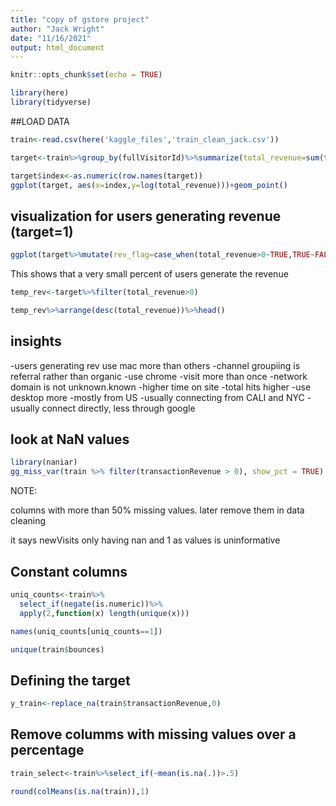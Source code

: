 ```yaml
---
title: "copy of gstore project"
author: "Jack Wright"
date: "11/16/2021"
output: html_document
---
```


```r
knitr::opts_chunk$set(echo = TRUE)
```

```r
library(here)
library(tidyverse)
```

##LOAD DATA

```r

train<-read.csv(here('kaggle_files','train_clean_jack.csv'))

target<-train%>%group_by(fullVisitorId)%>%summarize(total_revenue=sum(transactionRevenue))
```


```r
target$index<-as.numeric(row.names(target))
ggplot(target, aes(x=index,y=log(total_revenue)))+geom_point()
```


## visualization for users generating revenue (target=1)

```r
ggplot(target%>%mutate(rev_flag=case_when(total_revenue>0~TRUE,TRUE~FALSE)), aes(rev_flag))+geom_bar()
```

This shows that a very small percent of users generate the revenue

```r
temp_rev<-target%>%filter(total_revenue>0)

temp_rev%>%arrange(desc(total_revenue))%>%head()
```


## insights

-users generating rev use mac more than others
-channel groupiing is referral rather than organic
-use chrome
-visit more than once
-network domain is not unknown.known
-higher time on site
-total hits higher
-use desktop more
-mostly from US 
-usually connecting from CALI and NYC
-usually connect directly, less through google


## look at NaN values
```r
library(naniar)
gg_miss_var(train %>% filter(transactionRevenue > 0), show_pct = TRUE)
```

NOTE:

columns with more than 50% missing values. later remove them in data cleaning

it says newVisits only having nan and 1 as values is uninformative


## Constant columns

```r
uniq_counts<-train%>%
  select_if(negate(is.numeric))%>%
  apply(2,function(x) length(unique(x)))

names(uniq_counts[uniq_counts==1])
```
```r
unique(train$bounces)
```


## Defining the target

```r
y_train<-replace_na(train$transactionRevenue,0)
```


## Remove columms with missing values over a percentage

```r
train_select<-train%>%select_if(~mean(is.na(.))>.5)
```

```r
round(colMeans(is.na(train)),1)

```

